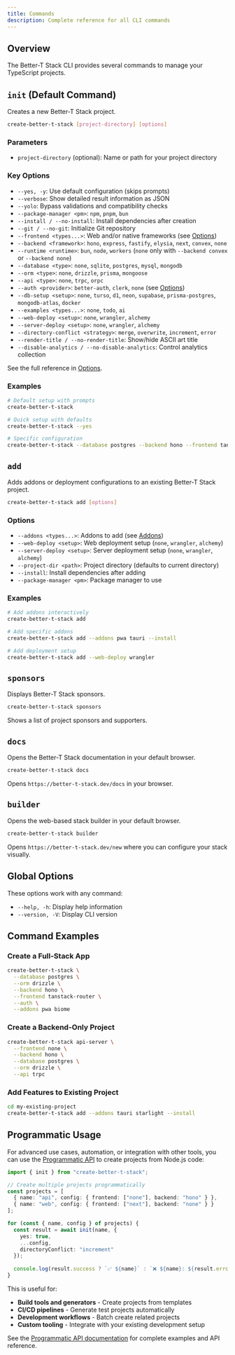 ```yaml
---
title: Commands
description: Complete reference for all CLI commands
---
```


## Overview

The Better-T Stack CLI provides several commands to manage your TypeScript projects.

## `init` (Default Command)

Creates a new Better-T Stack project.

```bash
create-better-t-stack [project-directory] [options]
```

### Parameters

- `project-directory` (optional): Name or path for your project directory

### Key Options

- `--yes, -y`: Use default configuration (skips prompts)
- `--verbose`: Show detailed result information as JSON
- `--yolo`: Bypass validations and compatibility checks
- `--package-manager <pm>`: `npm`, `pnpm`, `bun`
- `--install / --no-install`: Install dependencies after creation
- `--git / --no-git`: Initialize Git repository
- `--frontend <types...>`: Web and/or native frameworks (see [Options](/docs/cli/options#frontend))
- `--backend <framework>`: `hono`, `express`, `fastify`, `elysia`, `next`, `convex`, `none`
- `--runtime <runtime>`: `bun`, `node`, `workers` (`none` only with `--backend convex` or `--backend none`)
- `--database <type>`: `none`, `sqlite`, `postgres`, `mysql`, `mongodb`
- `--orm <type>`: `none`, `drizzle`, `prisma`, `mongoose`
- `--api <type>`: `none`, `trpc`, `orpc`
- `--auth <provider>`: `better-auth`, `clerk`, `none` (see [Options](/docs/cli/options#authentication))
- `--db-setup <setup>`: `none`, `turso`, `d1`, `neon`, `supabase`, `prisma-postgres`, `mongodb-atlas`, `docker`
- `--examples <types...>`: `none`, `todo`, `ai`
- `--web-deploy <setup>`: `none`, `wrangler`, `alchemy`
- `--server-deploy <setup>`: `none`, `wrangler`, `alchemy`
- `--directory-conflict <strategy>`: `merge`, `overwrite`, `increment`, `error`
- `--render-title / --no-render-title`: Show/hide ASCII art title
- `--disable-analytics / --no-disable-analytics`: Control analytics collection

See the full reference in [Options](/docs/cli/options).

### Examples

```bash
# Default setup with prompts
create-better-t-stack

# Quick setup with defaults
create-better-t-stack --yes

# Specific configuration
create-better-t-stack --database postgres --backend hono --frontend tanstack-router
```

## `add`

Adds addons or deployment configurations to an existing Better-T Stack project.

```bash
create-better-t-stack add [options]
```

### Options

- `--addons <types...>`: Addons to add (see [Addons](/docs/cli/options#addons))
- `--web-deploy <setup>`: Web deployment setup (`none`, `wrangler`, `alchemy`)
- `--server-deploy <setup>`: Server deployment setup (`none`, `wrangler`, `alchemy`)
- `--project-dir <path>`: Project directory (defaults to current directory)
- `--install`: Install dependencies after adding
- `--package-manager <pm>`: Package manager to use

### Examples

```bash
# Add addons interactively
create-better-t-stack add

# Add specific addons
create-better-t-stack add --addons pwa tauri --install

# Add deployment setup
create-better-t-stack add --web-deploy wrangler
```

## `sponsors`

Displays Better-T Stack sponsors.

```bash
create-better-t-stack sponsors
```

Shows a list of project sponsors and supporters.

## `docs`

Opens the Better-T Stack documentation in your default browser.

```bash
create-better-t-stack docs
```

Opens `https://better-t-stack.dev/docs` in your browser.

## `builder`

Opens the web-based stack builder in your default browser.

```bash
create-better-t-stack builder
```

Opens `https://better-t-stack.dev/new` where you can configure your stack visually.

## Global Options

These options work with any command:

- `--help, -h`: Display help information
- `--version, -V`: Display CLI version

## Command Examples

### Create a Full-Stack App

```bash
create-better-t-stack \
  --database postgres \
  --orm drizzle \
  --backend hono \
  --frontend tanstack-router \
  --auth \
  --addons pwa biome
```

### Create a Backend-Only Project

```bash
create-better-t-stack api-server \
  --frontend none \
  --backend hono \
  --database postgres \
  --orm drizzle \
  --api trpc
```

### Add Features to Existing Project

```bash
cd my-existing-project
create-better-t-stack add --addons tauri starlight --install
```

## Programmatic Usage

For advanced use cases, automation, or integration with other tools, you can use the [Programmatic API](/docs/cli/programmatic-api) to create projects from Node.js code:

```typescript
import { init } from "create-better-t-stack";

// Create multiple projects programmatically
const projects = [
  { name: "api", config: { frontend: ["none"], backend: "hono" } },
  { name: "web", config: { frontend: ["next"], backend: "none" } }
];

for (const { name, config } of projects) {
  const result = await init(name, {
    yes: true,
    ...config,
    directoryConflict: "increment"
  });
  
  console.log(result.success ? `✅ ${name}` : `❌ ${name}: ${result.error}`);
}
```

This is useful for:
- **Build tools and generators** - Create projects from templates
- **CI/CD pipelines** - Generate test projects automatically  
- **Development workflows** - Batch create related projects
- **Custom tooling** - Integrate with your existing development setup

See the [Programmatic API documentation](/docs/cli/programmatic-api) for complete examples and API reference.
